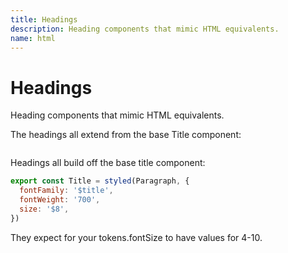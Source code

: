 ```yaml
---
title: Headings
description: Heading components that mimic HTML equivalents.
name: html
---
```


# Headings

<Description>Heading components that mimic HTML equivalents.</Description>

The headings all extend from the base Title component:

<HeroContainer>
  <HeadingsDemo />
</HeroContainer>

```jsx hero template=Headings

```

Headings all build off the base title component:

```jsx
export const Title = styled(Paragraph, {
  fontFamily: '$title',
  fontWeight: '700',
  size: '$8',
})
```

They expect for your tokens.fontSize to have values for 4-10.

